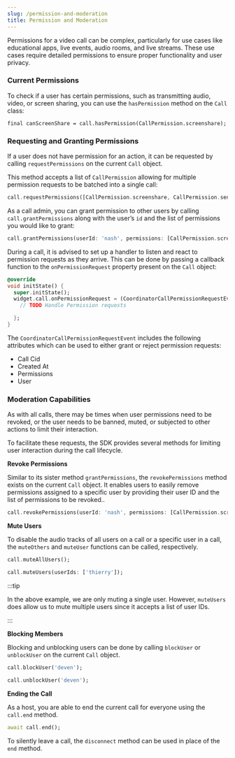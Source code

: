 ```yaml
---
slug: /permission-and-moderation
title: Permission and Moderation
---
```


Permissions for a video call can be complex, particularly for use cases like educational apps, live events, audio rooms, and live streams. These use cases require detailed permissions to ensure proper functionality and user privacy.

### Current Permissions

To check if a user has certain permissions, such as transmitting audio, video, or screen sharing, you can use the `hasPermission` method on the `Call` class:

```
final canScreenShare = call.hasPermission(CallPermission.screenshare);

```

### Requesting and Granting Permissions

If a user does not have permission for an action, it can be requested by calling `requestPermissions` on the current `Call` object.

This method accepts a list of `CallPermission` allowing for multiple permission requests to be batched into a single call:

```dart
call.requestPermissions([CallPermission.screenshare, CallPermission.sendVideo]);
```

As a call admin, you can grant permission to other users by calling `call.grantPermissions` along with the user’s `id` and the list of permissions you would like to grant:

```dart
call.grantPermissions(userId: 'nash', permissions: [CallPermission.screenshare, CallPermission.sendVideo]);
```

During a call, it is advised to set up a handler to listen and react to permission requests as they arrive. This can be done by passing a callback function to the `onPermissionRequest` property present on the `Call` object:

```dart
@override
void initState() {
  super.initState();
  widget.call.onPermissionRequest = (CoordinatorCallPermissionRequestEvent request) {
    // TODO Handle Permission requests

  };
}
```

The `CoordinatorCallPermissionRequestEvent` includes the following attributes which can be used to either grant or reject permission requests:

- Call Cid
- Created At
- Permissions
- User

### Moderation Capabilities

As with all calls, there may be times when user permissions need to be revoked, or the user needs to be banned, muted, or subjected to other actions to limit their interaction.

To facilitate these requests, the SDK provides several methods for limiting user interaction during the call lifecycle.

**Revoke Permissions**

Similar to its sister method `grantPermissions`, the `revokePermissions` method exists on the current `Call` object. It enables users to easily remove permissions assigned to a specific user by providing their user ID and the list of permissions to be revoked..

```dart
call.revokePermissions(userId: 'nash', permissions: [CallPermission.screenshare, CallPermission.sendVideo]);
```

**Mute Users**

To disable the audio tracks of all users on a call or a specific user in a call, the `muteOthers` and `muteUser` functions can be called, respectively.

```dart
call.muteAllUsers();
```

```dart
call.muteUsers(userIds: ['thierry']);
```

:::tip

In the above example, we are only muting a single user. However, `muteUsers` does allow us to mute multiple users since it accepts a list of user IDs.

:::

**Blocking Members**

Blocking and unblocking users can be done by calling `blockUser` or `unblockUser` on the current `Call` object.

```dart
call.blockUser('deven');

call.unblockUser('deven');
```

**Ending the Call**

As a host, you are able to end the current call for everyone using the `call.end` method.

```dart
await call.end();
```

To silently leave a call, the `disconnect` method can be used in place of the `end` method.
